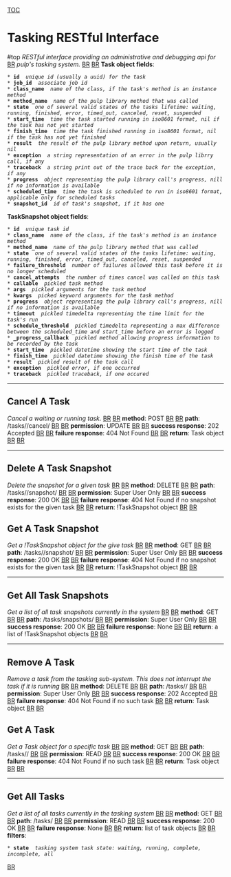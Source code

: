 [[TOC]]
= Tasking RESTful Interface = #top
''RESTful interface providing an administrative and debugging api for'' [[BR]]
''pulp's tasking system.'' [[BR]]
[[BR]]
'''Task object fields''': 
 * '''id''' <str> ''unique id (usually a uuid) for the task''
 * '''job_id''' <str> ''associate job id''
 * '''class_name''' <str> ''name of the class, if the task's method is an instance method''
 * '''method_name''' <str> ''name of the pulp library method that was called''
 * '''state''' <str> ''one of several valid states of the tasks lifetime: waiting, running, finished, error, timed_out, canceled, reset, suspended''
 * '''start_time''' <str or nil> ''time the task started running in iso8601 format, nil if the task has not yet started''
 * '''finish_time''' <or nil> ''time the task finished running in iso8601 format, nil if the task has not yet finished''
 * '''result''' <object or nil> ''the result of the pulp library method upon return, usually nil''
 * '''exception''' <str or nil> ''a string representation of an error in the pulp librry call, if any''
 * '''traceback''' <str or nil> ''a string print out of the trace back for the exception, if any''
 * '''progress''' <object or nil> ''object representing the pulp library call's progress, nill if no information is available''
 * '''scheduled_time''' <str or nil> ''time the task is scheduled to run in iso8601 format, applicable only for scheduled tasks''
 * '''snapshot_id''' <str> ''id of task's snapshot, if it has one''
'''TaskSnapshot object fields''': 
 * '''id''' <str> ''unique task id''
 * '''class_name''' <str> ''name of the class, if the task's method is an instance method''
 * '''method_name''' <str> ''name of the pulp library method that was called''
 * '''state''' <str> ''one of several valid states of the tasks lifetime: waiting, running, finished, error, timed_out, canceled, reset, suspended''
 * '''failure_threshold''' <int> ''number of failures allowed this task before it is no longer scheduled''
 * '''cancel_attempts''' <int> ''the number of times cancel was called on this task''
 * '''callable''' <str> ''pickled task method''
 * '''args''' <str> ''pickled arguments for the task method''
 * '''kwargs''' <str> ''picked keyword arguments for the task method''
 * '''progress''' <object or nil> ''object representing the pulp library call's progress, nill if no information is available''
 * '''timeout''' <str> ''pickled timedelta representing the time limit for the task's run''
 * '''schedule_threshold''' <str> ''pickled timedelta representing a max difference between the scheduled_time and start_time before an error is logged''
 * '''_progress_callback''' <str> ''pickled method allowing progress information to be recorded by the task''
 * '''start_time''' <str> ''pickled datetime showing the start time of the task''
 * '''finish_time''' <str> ''pickled datetime showing the finish time of the task''
 * '''result''' <str> ''pickled result of the task call''
 * '''exception''' <str> ''pickled error, if one occurred''
 * '''traceback''' <str> ''pickled traceback, if one occured''

----

== Cancel A Task ==
''Cancel a waiting or running task.'' [[BR]]
[[BR]]
'''method''': POST [[BR]]
[[BR]]
'''path''': /tasks/<id>/cancel/ [[BR]]
[[BR]]
'''permission''': UPDATE [[BR]]
[[BR]]
'''success response''': 202 Accepted [[BR]]
[[BR]]
'''failure response''': 404 Not Found [[BR]]
[[BR]]
'''return''': Task object [[BR]]
[[BR]]

----

== Delete A Task Snapshot ==
''Delete the snapshot for a given task'' [[BR]]
[[BR]]
'''method''': DELETE [[BR]]
[[BR]]
'''path''': /tasks/<id>/snapshot/ [[BR]]
[[BR]]
'''permission''': Super User Only [[BR]]
[[BR]]
'''success response''': 200 OK [[BR]]
[[BR]]
'''failure response''': 404 Not Found if no snapshot exists for the given task [[BR]]
[[BR]]
'''return''': !TaskSnapshot object [[BR]]
[[BR]]

== Get A Task Snapshot ==
''Get a !TaskSnapshot object for the give task'' [[BR]]
[[BR]]
'''method''': GET [[BR]]
[[BR]]
'''path''': /tasks/<id>/snapshot/ [[BR]]
[[BR]]
'''permission''': Super User Only [[BR]]
[[BR]]
'''success response''': 200 OK [[BR]]
[[BR]]
'''failure response''': 404 Not Found if no snapshot exists for the given task [[BR]]
[[BR]]
'''return''': !TaskSnapshot object [[BR]]
[[BR]]

----

== Get All Task Snapshots ==
''Get a list of all task snapshots currently in the system'' [[BR]]
[[BR]]
'''method''': GET [[BR]]
[[BR]]
'''path''': /tasks/snapshots/ [[BR]]
[[BR]]
'''permission''': Super User Only [[BR]]
[[BR]]
'''success response''': 200 OK [[BR]]
[[BR]]
'''failure response''': None [[BR]]
[[BR]]
'''return''': a list of !TaskSnapshot objects [[BR]]
[[BR]]

----

== Remove A Task ==
''Remove a task from the tasking sub-system. This does not interrupt the task if it is running'' [[BR]]
[[BR]]
'''method''': DELETE [[BR]]
[[BR]]
'''path''': /tasks/<id>/ [[BR]]
[[BR]]
'''permission''': Super User Only [[BR]]
[[BR]]
'''success response''': 202 Accepted [[BR]]
[[BR]]
'''failure response''': 404 Not Found if no such task [[BR]]
[[BR]]
'''return''': Task object [[BR]]
[[BR]]

== Get A Task ==
''Get a Task object for a specific task'' [[BR]]
[[BR]]
'''method''': GET [[BR]]
[[BR]]
'''path''': /tasks/<id>/ [[BR]]
[[BR]]
'''permission''': READ [[BR]]
[[BR]]
'''success response''': 200 OK [[BR]]
[[BR]]
'''failure response''': 404 Not Found if no such task [[BR]]
[[BR]]
'''return''': Task object [[BR]]
[[BR]]

----

== Get All Tasks ==
''Get a list of all tasks currently in the tasking system'' [[BR]]
[[BR]]
'''method''': GET [[BR]]
[[BR]]
'''path''': /tasks/ [[BR]]
[[BR]]
'''permission''': READ [[BR]]
[[BR]]
'''success response''': 200 OK [[BR]]
[[BR]]
'''failure response''': None [[BR]]
[[BR]]
'''return''': list of task objects [[BR]]
[[BR]]
'''filters''': 
 * '''state''' <str> ''tasking system task state: waiting, running, complete, incomplete, all''
[[BR]]

